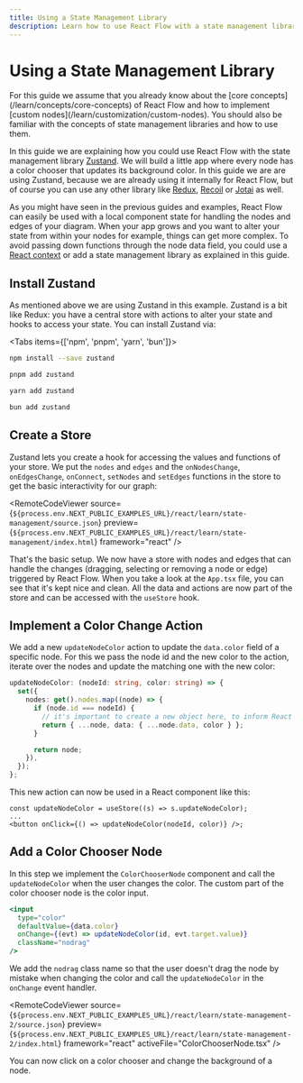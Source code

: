 ```yaml
---
title: Using a State Management Library
description: Learn how to use React Flow with a state management library like Zustand, Redux, Recoil or Jotai.
---
```


# Using a State Management Library


<Callout type="info">
  For this guide we assume that you already know about the [core
  concepts](/learn/concepts/core-concepts) of React Flow and how to implement
  [custom nodes](/learn/customization/custom-nodes). You should also be familiar
  with the concepts of state management libraries and how to use them.
</Callout>

In this guide we are explaining how you could use React Flow with the state management library [Zustand](https://github.com/pmndrs/zustand). We will build a little app where every node has a color chooser that updates its background color. In this guide we are are using Zustand, because we are already using it internally for React Flow, but of course you can use any other library like [Redux](https://redux.js.org/), [Recoil](https://recoiljs.org/) or [Jotai](https://jotai.org/) as well.

As you might have seen in the previous guides and examples, React Flow can easily be used with a local component state for handling the nodes and edges of your diagram. When your app grows and you want to alter your state from within your nodes for example, things can get more complex. To avoid passing down functions through the node data field, you could use a [React context](https://reactjs.org/docs/context.html) or add a state management library as explained in this guide.

## Install Zustand

As mentioned above we are using Zustand in this example. Zustand is a bit like Redux: you have a central store with actions to alter your state and hooks to access your state. You can install Zustand via:

<Tabs items={['npm', 'pnpm', 'yarn', 'bun']}>
<Tab>

```bash copy
npm install --save zustand
```

  </Tab>
  <Tab>

```bash copy
pnpm add zustand
```

  </Tab>
  <Tab>

```bash copy
yarn add zustand
```

  </Tab>
  <Tab>

```bash copy
bun add zustand
```

</Tab>
</Tabs>

## Create a Store

Zustand lets you create a hook for accessing the values and functions of your store. We put the `nodes` and `edges` and the `onNodesChange`, `onEdgesChange`, `onConnect`, `setNodes` and `setEdges` functions in the store to get the basic interactivity for our graph:

<RemoteCodeViewer
  source={`${process.env.NEXT_PUBLIC_EXAMPLES_URL}/react/learn/state-management/source.json`}
  preview={`${process.env.NEXT_PUBLIC_EXAMPLES_URL}/react/learn/state-management/index.html`}
  framework="react"
/>

That's the basic setup. We now have a store with nodes and edges that can handle the changes (dragging, selecting or removing a node or edge) triggered by React Flow. When you take a look at the `App.tsx` file, you can see that it's kept nice and clean. All the data and actions are now part of the store and can be accessed with the `useStore` hook.

## Implement a Color Change Action

We add a new `updateNodeColor` action to update the `data.color` field of a specific node. For this we pass the node id and the new color to the action, iterate over the nodes and update the matching one with the new color:

```ts
updateNodeColor: (nodeId: string, color: string) => {
  set({
    nodes: get().nodes.map((node) => {
      if (node.id === nodeId) {
        // it's important to create a new object here, to inform React Flow about the changes
        return { ...node, data: { ...node.data, color } };
      }

      return node;
    }),
  });
};
```

This new action can now be used in a React component like this:

```tsx
const updateNodeColor = useStore((s) => s.updateNodeColor);
...
<button onClick={() => updateNodeColor(nodeId, color)} />;
```

## Add a Color Chooser Node

In this step we implement the `ColorChooserNode` component and call the `updateNodeColor` when the user changes the color. The custom part of the color chooser node is the color input.

```jsx
<input
  type="color"
  defaultValue={data.color}
  onChange={(evt) => updateNodeColor(id, evt.target.value)}
  className="nodrag"
/>
```

We add the `nodrag` class name so that the user doesn't drag the node by mistake when changing the color and call the `updateNodeColor` in the `onChange` event handler.

<RemoteCodeViewer
  source={`${process.env.NEXT_PUBLIC_EXAMPLES_URL}/react/learn/state-management-2/source.json`}
  preview={`${process.env.NEXT_PUBLIC_EXAMPLES_URL}/react/learn/state-management-2/index.html`}
  framework="react"
  activeFile="ColorChooserNode.tsx"
/>

You can now click on a color chooser and change the background of a node.
